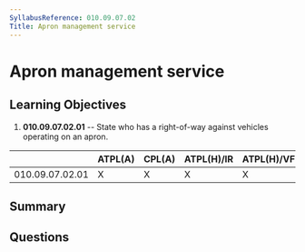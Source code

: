 ```yaml
---
SyllabusReference: 010.09.07.02
Title: Apron management service
---
```


# Apron management service

## Learning Objectives

1.  **010.09.07.02.01** -- State who has a right-of-way against vehicles
    operating on an apron.

|                 | ATPL(A) | CPL(A) | ATPL(H)/IR | ATPL(H)/VFR | CPL(H) | IR | CBIR(A) |
| --------------- | ------- | ------ | ---------- | ----------- | ------ | -- | ------- |
| 010.09.07.02.01 | X       | X      | X          | X           | X      | X  |         |

## Summary

## Questions
